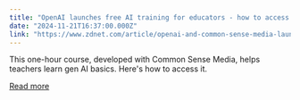 ```yaml
---
title: "OpenAI launches free AI training for educators - how to access it"
date: "2024-11-21T16:37:00.000Z"
link: "https://www.zdnet.com/article/openai-and-common-sense-media-launch-free-ai-training-for-educators/"
---
```


This one-hour course, developed with Common Sense Media, helps teachers learn gen AI basics. Here's how to access it.

[Read more](https://www.zdnet.com/article/openai-and-common-sense-media-launch-free-ai-training-for-educators/)
